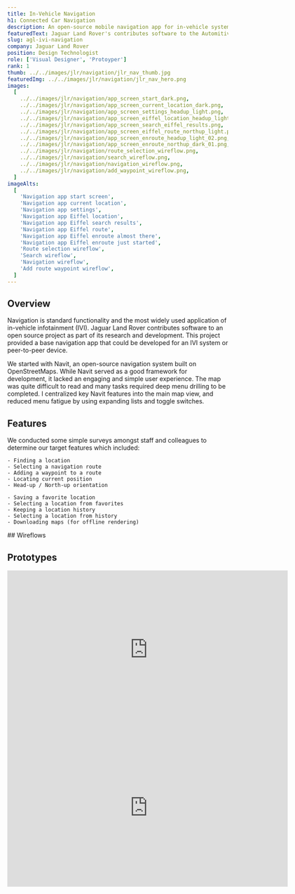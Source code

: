 ```yaml
---
title: In-Vehicle Navigation
h1: Connected Car Navigation
description: An open-source mobile navigation app for in-vehicle systems
featuredText: Jaguar Land Rover's contributes software to the Automitive Grade Linux (AGL) project. AGL is an open-source base platform for developing applications for in-vehicle infotaintment.
slug: agl-ivi-navigation
company: Jaguar Land Rover
position: Design Technologist
role: ['Visual Designer', 'Protoyper']
rank: 1
thumb: ../../images/jlr/navigation/jlr_nav_thumb.jpg
featuredImg: ../../images/jlr/navigation/jlr_nav_hero.png
images:
  [
    ../../images/jlr/navigation/app_screen_start_dark.png,
    ../../images/jlr/navigation/app_screen_current_location_dark.png,
    ../../images/jlr/navigation/app_screen_settings_headup_light.png,
    ../../images/jlr/navigation/app_screen_eiffel_location_headup_light.png,
    ../../images/jlr/navigation/app_screen_search_eiffel_results.png,
    ../../images/jlr/navigation/app_screen_eiffel_route_northup_light.png,
    ../../images/jlr/navigation/app_screen_enroute_headup_light_02.png,
    ../../images/jlr/navigation/app_screen_enroute_northup_dark_01.png,
    ../../images/jlr/navigation/route_selection_wireflow.png,
    ../../images/jlr/navigation/search_wireflow.png,
    ../../images/jlr/navigation/navigation_wireflow.png,
    ../../images/jlr/navigation/add_waypoint_wireflow.png,
  ]
imageAlts:
  [
    'Navigation app start screen',
    'Navigation app current location',
    'Navigation app settings',
    'Navigation app Eiffel location',
    'Navigation app Eiffel search results',
    'Navigation app Eiffel route',
    'Navigation app Eiffel enroute almost there',
    'Navigation app Eiffel enroute just started',
    'Route selection wireflow',
    'Search wireflow',
    'Navigation wireflow',
    'Add route waypoint wireflow',
  ]
---
```



## Overview

Navigation is standard functionality and the most widely used application of <span className="text-no-wrap">in-vehicle</span> infotainment (IVI). Jaguar Land Rover contributes software to <ExternalLink href="https://www.automotivelinux.org/">an open source project</ExternalLink> as part of its research and development. This project provided a base navigation app that could be developed for an IVI system or peer-to-peer device.

We started with <ExternalLink href="https://www.navit-project.org/">Navit</ExternalLink>, an open-source navigation system built on <ExternalLink href="https://www.openstreetmap.org">OpenStreetMaps</ExternalLink>. While Navit served as a good framework for development, it lacked an engaging and simple user experience. The map was quite difficult to read and many tasks required deep menu drilling to be completed. I centralized key Navit features into the main map view, and reduced menu fatigue by using expanding lists and toggle switches.

<div className="my-8">
  <AppScreens id="nav" />
</div>

<div className="my-8">

## Features

We conducted some simple surveys amongst staff and colleagues to determine our target features which included:

<Grid rows={1} columns={2}>
  <div className="gridarea-1">

    - Finding a location
    - Selecting a navigation route
    - Adding a waypoint to a route
    - Locating current position
    - Head-up / North-up orientation

  </div>
  <div className="gridarea-2">

    - Saving a favorite location
    - Selecting a location from favorites
    - Keeping a location history
    - Selecting a location from history
    - Downloading maps (for offline rendering)

  </div>
</Grid>

</div>

<div className="my-8">
  ## Wireflows
  <UserFlows id="nav" />
</div>

## Prototypes

<Grid rows={1} columns={2}>
  <iframe
    src="https://player.vimeo.com/video/788880746?h=b0e977f48e&byline=0&portrait=0"
    width="640"
    height="360"
    frameBorder="0"
    allow="autoplay; fullscreen"
    allowFullScreen
  ></iframe>
  <iframe
    className={`gridarea-2`}
    src="https://player.vimeo.com/video/788884155?h=524d384261e&byline=0&portrait=0"
    width="640"
    height="360"
    frameBorder="0"
    allow="autoplay; fullscreen"
    allowFullScreen
  ></iframe>
</Grid>
